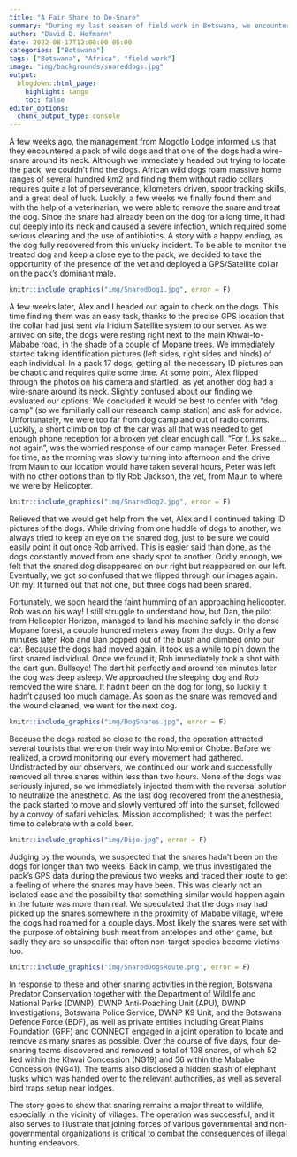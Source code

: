 ```yaml
---
title: "A Fair Share to De-Snare"
summary: "During my last season of field work in Botswana, we encountered a pack of wild dogs where some individuals carried a wire snare around their neck. Luckily, with the aid of a wildlife veterinarian, we were able to remove the snares."
author: "David D. Hofmann"
date: 2022-08-17T12:00:00-05:00
categories: ["Botswana"]
tags: ["Botswana", "Africa", "field work"]
image: "img/backgrounds/snareddogs.jpg"
output:
  blogdown::html_page:
    highlight: tango
    toc: false
editor_options:
  chunk_output_type: console
---
```


A few weeks ago, the management from Mogotlo Lodge informed us that they
encountered a pack of wild dogs and that one of the dogs had a wire-snare around
its neck. Although we immediately headed out trying to locate the pack, we
couldn’t find the dogs. African wild dogs roam massive home ranges of several
hundred km2 and finding them without radio collars requires quite a lot of
perseverance, kilometers driven, spoor tracking skills, and a great deal of
luck. Luckily, a few weeks we finally found them and with the help of a
veterinarian, we were able to remove the snare and treat the dog. Since the
snare had already been on the dog for a long time, it had cut deeply into its
neck and caused a severe infection, which required some serious cleaning and the
use of antibiotics. A story with a happy ending, as the dog fully recovered from
this unlucky incident. To be able to monitor the treated dog and keep a close
eye to the pack, we decided to take the opportunity of the presence of the vet
and deployed a GPS/Satellite collar on the pack’s dominant male.

```r
knitr::include_graphics("img/SnaredDog1.jpg", error = F)
```

A few weeks later, Alex and I headed out again to check on the dogs. This time
finding them was an easy task, thanks to the precise GPS location that the
collar had just sent via Iridium Satellite system to our server. As we arrived
on site, the dogs were resting right next to the main Khwai-to-Mababe road, in
the shade of a couple of Mopane trees. We immediately started taking
identification pictures (left sides, right sides and hinds) of each individual.
In a pack 17 dogs, getting all the necessary ID pictures can be chaotic and
requires quite some time. At some point, Alex flipped through the photos on his
camera and startled, as yet another dog had a wire-snare around its neck.
Slightly confused about our finding we evaluated our options. We concluded it
would be best to confer with “dog camp” (so we familiarly call our research camp
station) and ask for advice. Unfortunately, we were too far from dog camp and
out of radio comms. Luckily, a short climb on top of the car was all that was
needed to get enough phone reception for a broken yet clear enough call. “For
f..ks sake… not again”, was the worried response of our camp manager Peter.
Pressed for time, as the morning was slowly turning into afternoon and the drive
from Maun to our location would have taken several hours, Peter was left with no
other options than to fly Rob Jackson, the vet, from Maun to where we were by
Helicopter.

```r
knitr::include_graphics("img/SnaredDog2.jpg", error = F)
```

Relieved that we would get help from the vet, Alex and I continued taking ID
pictures of the dogs. While driving from one huddle of dogs to another, we
always tried to keep an eye on the snared dog, just to be sure we could easily
point it out once Rob arrived. This is easier said than done, as the dogs
constantly moved from one shady spot to another. Oddly enough, we felt that the
snared dog disappeared on our right but reappeared on our left. Eventually, we
got so confused that we flipped through our images again. Oh my! It turned out
that not one, but three dogs had been snared.

Fortunately, we soon heard the faint humming of an approaching helicopter. Rob
was on his way! I still struggle to understand how, but Dan, the pilot from
Helicopter Horizon, managed to land his machine safely in the dense Mopane
forest, a couple hundred meters away from the dogs. Only a few minutes later,
Rob and Dan popped out of the bush and climbed onto our car. Because the dogs
had moved again, it took us a while to pin down the first snared individual.
Once we found it, Rob immediately took a shot with the dart gun. Bullseye! The
dart hit perfectly and around ten minutes later the dog was deep asleep. We
approached the sleeping dog and Rob removed the wire snare. It hadn’t been on
the dog for long, so luckily it hadn’t caused too much damage. As soon as the
snare was removed and the wound cleaned, we went for the next dog.

```r
knitr::include_graphics("img/DogSnares.jpg", error = F)
```

Because the dogs rested so close to the road, the operation attracted several
tourists that were on their way into Moremi or Chobe. Before we realized, a
crowd monitoring our every movement had gathered. Undistracted by our observers,
we continued our work and successfully removed all three snares within less than
two hours. None of the dogs was seriously injured, so we immediately injected
them with the reversal solution to neutralize the anesthetic. As the last dog
recovered from the anesthesia, the pack started to move and slowly ventured off
into the sunset, followed by a convoy of safari vehicles. Mission accomplished;
it was the perfect time to celebrate with a cold beer.

```r
knitr::include_graphics("img/Dijo.jpg", error = F)
```

Judging by the wounds, we suspected that the snares hadn’t been on the dogs for
longer than two weeks. Back in camp, we thus investigated the pack’s GPS data
during the previous two weeks and traced their route to get a feeling of where
the snares may have been. This was clearly not an isolated case and the
possibility that something similar would happen again in the future was more
than real. We speculated that the dogs may had picked up the snares somewhere in
the proximity of Mababe village, where the dogs had roamed for a couple days.
Most likely the snares were set with the purpose of obtaining bush meat from
antelopes and other game, but sadly they are so unspecific that often non-target
species become victims too.

```r
knitr::include_graphics("img/SnaredDogsRoute.png", error = F)
```

In response to these and other snaring activities in the region, Botswana
Predator Conservation together with the Department of Wildlife and National
Parks (DWNP), DWNP Anti-Poaching Unit (APU), DWNP Investigations, Botswana
Police Service, DWNP K9 Unit, and the Botswana Defence Force (BDF), as well as
private entities including Great Plains Foundation (GPF) and CONNECT engaged in
a joint operation to locate and remove as many snares as possible. Over the
course of five days, four de-snaring teams discovered and removed a total of 108
snares, of which 52 lied within the Khwai Concession (NG19) and 56 within the
Mababe Concession (NG41). The teams also disclosed a hidden stash of elephant
tusks which was handed over to the relevant authorities, as well as several bird
traps setup near lodges.

The story goes to show that snaring remains a major threat to wildlife,
especially in the vicinity of villages. The operation was successful, and it
also serves to illustrate that joining forces of various governmental and
non-governmental organizations is critical to combat the consequences of illegal
hunting endeavors.
